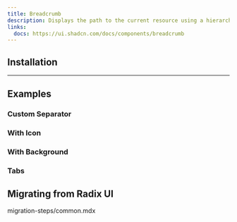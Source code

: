 ```yaml
---
title: Breadcrumb
description: Displays the path to the current resource using a hierarchy of links.
links:
  docs: https://ui.shadcn.com/docs/components/breadcrumb
---
```


<ComponentPreview name="breadcrumb-demo" />

## Installation

<CodeBlockCommand component="breadcrumb" />

---

## Examples

### Custom Separator

<ComponentPreview name="breadcrumb-custom-separator" />

### With Icon

<ComponentPreview name="breadcrumb-with-icon" />

### With Background

<ComponentPreview name="breadcrumb-with-background" />

### Tabs

<ComponentPreview name="breadcrumb-tabs" />

## Migrating from Radix UI

<Steps>
  <Step>
    <include>migration-steps/common.mdx</include>
  </Step>
</Steps>